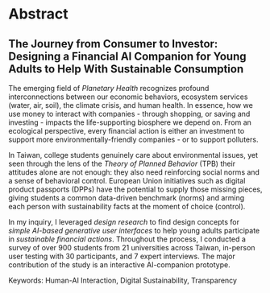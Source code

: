 # Abstract {.unnumbered}

::: {.content-hidden when-format="pdf"}
## The Journey from Consumer to Investor: Designing a Financial AI Companion for Young Adults to Help With Sustainable Consumption
:::

The emerging field of *Planetary Health* recognizes profound interconnections between our economic behaviors, ecosystem services (water, air, soil), the climate crisis, and human health. In essence, how we use money to interact with companies - through shopping, or saving and investing - impacts the life-supporting biosphere we depend on. From an ecological perspective, every financial action is either an investment to support more environmentally-friendly companies - or to support polluters. 

In Taiwan, college students genuinely care about environmental issues, yet seen through the lens of the *Theory of Planned Behavior* (TPB) their attitudes alone are not enough: they also need reinforcing social norms and a sense of behavioral control. European Union initiatives such as digital product passports (DPPs) have the potential to supply those missing pieces, giving students a common data-driven benchmark (norms) and arming each person with sustainability facts at the moment of choice (control).  

In my inquiry, I leveraged *design research* to find design concepts for *simple AI-based generative user interfaces* to help young adults participate in *sustainable financial actions*. Throughout the process, I conducted a survey of over 900 students from 21 universities across Taiwan, in-person user testing with 30 participants, and 7 expert interviews. The major contribution of the study is an interactive AI-companion prototype.

Keywords: Human-AI Interaction, Digital Sustainability, Transparency